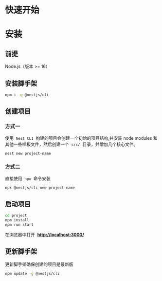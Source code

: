 # 快速开始

# 安装

## 前提

Node.js（版本 >= 16）

## 安装脚手架

```bash
npm i -g @nestjs/cli
```

## 创建项目

### 方式一

使用  `Nest CLI`  构建的项目会创建一个初始的项目结构,并安装 node modules 和其他一些样板文件，然后创建一个  `src/`  目录，并增加几个核心文件。

```bash
nest new project-name
```

### 方式二

直接使用  `npx`  命令安装

```bash
npx @nestjs/cli new project-name
```

## 启动项目

```bash
cd project
npm install
npm run start
```

在浏览器中打开  **[http://localhost:3000/](http://localhost:3000/)**

## 更新脚手架

更新脚手架确保创建的项目是最新版

```bash
npm update -g @nestjs/cli
```
